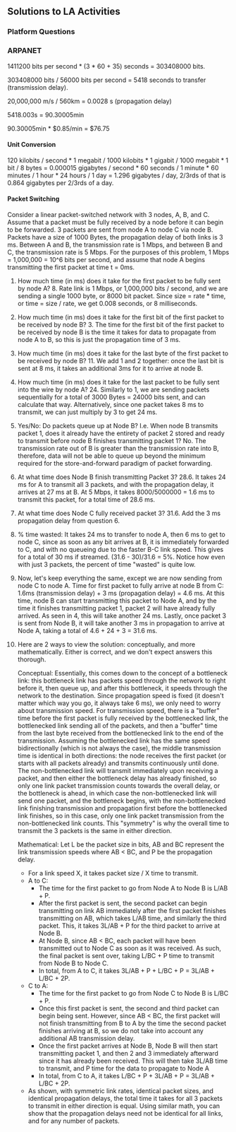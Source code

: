 ## Solutions to LA Activities

### Platform Questions

### ARPANET

1411200 bits per second * (3 * 60 + 35) seconds = 303408000 bits.

303408000 bits / 56000 bits per second = 5418 seconds to transfer (transmission delay).

20,000,000 m/s / 560km = 0.0028 s (propagation delay)

5418.003s = 90.30005min

90.30005min * $0.85/min = $76.75

#### Unit Conversion

120 kilobits / second * 1 megabit / 1000 kilobits * 1 gigabit / 1000 megabit * 1 bit / 8 bytes = 0.000015 gigabytes / second * 60 seconds / 1 minute * 60 minutes / 1 hour * 24 hours / 1 day = 1.296 gigabytes / day, 2/3rds of that is 0.864 gigabytes per 2/3rds of a day.

#### Packet Switching
Consider a linear packet-switched network with 3 nodes, A, B, and C. Assume that a packet must be fully received by a node before it can begin to be forwarded. 3 packets are sent from node A to node C via node B. Packets have a size of 1000 Bytes, the propagation delay of both links is 3 ms. Between A and B, the transmission rate is 1 Mbps, and between B and C, the transmission rate is 5 Mbps. For the purposes of this problem, 1 Mbps = 1,000,000 = 10^6 bits per second, and assume that node A begins transmitting the first packet at time t = 0ms.


1. How much time (in ms) does it take for the first packet to be fully sent by node A? 8. Rate link is 1 Mbps, or 1,000,000 bits / second, and we are sending a single 1000 byte, or 8000 bit packet. Since size = rate * time, or time = size / rate, we get 0.008 seconds, or 8 milliseconds.

2. How much time (in ms) does it take for the first bit of the first packet to be received by node B? 3. The time for the first bit of the first packet to be received by node B is the time it takes for data to propagate from node A to B, so this is just the propagation time of 3 ms.

3. How much time (in ms) does it take for the last byte of the first packet to be received by node B? 11. We add 1 and 2 together: once the last bit is sent at 8 ms, it takes an additional 3ms for it to arrive at node B.

4. How much time (in ms) does it take for the last packet to be fully sent into the wire by node A? 24. Similarly to 1, we are sending packets sequentially for a total of 3000 Bytes = 24000 bits sent, and can calculate that way. Alternatively, since one packet takes 8 ms to transmit, we can just multiply by 3 to get 24 ms.

5. Yes/No: Do packets queue up at Node B? I.e. When node B transmits packet 1, does it already have the entirety of packet 2 stored and ready to transmit before node B finishes transmitting packet 1? No. The transmission rate out of B is greater than the transmission rate into B, therefore, data will not be able to queue up beyond the minimum required for the store-and-forward paradigm of packet forwarding.

6. At what time does Node B finish transmitting Packet 3? 28.6. It takes 24 ms for A to transmit all 3 packets, and with the propagation delay, it arrives at 27 ms at B. At 5 Mbps, it takes 8000/5000000 = 1.6 ms to transmit this packet, for a total time of 28.6 ms.

7. At what time does Node C fully received packet 3? 31.6. Add the 3 ms propagation delay from question 6.

8. % time wasted: It takes 24 ms to transfer to node A, then 6 ms to get to node C, since as soon as any bit arrives at B, it is immediately forwarded to C, and with no queueing due to the faster B-C link speed. This gives for a total of 30 ms if streamed. (31.6 - 30)/31.6 = 5%. Notice how even with just 3 packets, the percent of time "wasted" is quite low.

9. Now, let's keep everything the same, except we are now sending from node C to node A. Time for first packet to fully arrive at node B from C: 1.6ms (transmission delay) + 3 ms (propagation delay) = 4.6 ms. At this time, node B can start transmitting this packet to Node A, and by the time it finishes transmitting packet 1, packet 2 will have already fully arrived. As seen in 4, this will take another 24 ms. Lastly, once packet 3 is sent from Node B, it will take another 3 ms in propagation to arrive at Node A, taking a total of 4.6 + 24 + 3 = 31.6 ms.

10.
    Here are 2 ways to view the solution: conceptually, and more mathematically. Either is correct, and we don't expect answers this thorough.

    Conceptual: Essentially, this comes down to the concept of a bottleneck link: this bottleneck link has packets speed through the network to right before it, then queue up, and after this bottleneck, it speeds through the network to the destination. Since propagation speed is fixed (it doesn't matter which way you go, it always take 6 ms), we only need to worry about transmission speed. For transmission speed, there is a "buffer" time before the first packet is fully received by the bottlenecked link, the bottlenecked link sending all of the packets, and then a "buffer" time from the last byte received from the bottlenecked link to the end of the transmission. Assuming the bottlenecked link has the same speed bidirectionally (which is not always the case), the middle transmission time is identical in both directions: the node receives the first packet (or starts with all packets already) and transmits continuously until done. The non-bottlenecked link will transmit immediately upon receiving a packet, and then either the bottleneck delay has already finished, so only one link packet transmission counts towards the overall delay, or the bottleneck is ahead, in which case the non-bottlenecked link will send one packet, and the bottleneck begins, with the non-bottlenecked link finishing transmission and propagation first before the bottlenecked link finishes, so in this case, only one link packet transmission from the non-bottlenecked link counts. This "symmetry" is why the overall time to transmit the 3 packets is the same in either direction.

    Mathematical: Let L be the packet size in bits, AB and BC represent the link transmission speeds where AB < BC, and P be the propagation delay.
    - For a link speed X, it takes packet size / X time to transmit.
    - A to C:
        - The time for the first packet to go from Node A to Node B is L/AB + P.
        - After the first packet is sent, the second packet can begin transmitting on link AB immediately after the first packet finishes transmitting on AB, which takes L/AB time, and similarly the third packet. This, it takes 3L/AB + P for the third packet to arrive at Node B.
        - At Node B, since AB < BC, each packet will have been transmitted out to Node C as soon as it was received. As such, the final packet is sent over, taking L/BC + P time to transmit from Node B to Node C.
        - In total, from A to C, it takes 3L/AB + P + L/BC + P = 3L/AB + L/BC + 2P.
    - C to A:
        - The time for the first packet to go from Node C to Node B is L/BC + P.
        - Once this first packet is sent, the second and third packet can begin being sent. However, since AB < BC, the first packet will not finish transmitting from B to A by the time the second packet finishes arriving at B, so we do not take into account any additional AB transmission delay.
        - Once the first packet arrives at Node B, Node B will then start transmitting packet 1, and then 2 and 3 immediately afterward since it has already been received. This will then take 3L/AB time to transmit, and P time for the data to propagate to Node A
        - In total, from C to A, it takes L/BC + P + 3L/AB + P = 3L/AB + L/BC + 2P.
    - As shown, with symmetric link rates, identical packet sizes, and identical propagation delays, the total time it takes for all 3 packets to transmit in either direction is equal. Using similar math, you can show that the propagation delays need not be identical for all links, and for any number of packets.